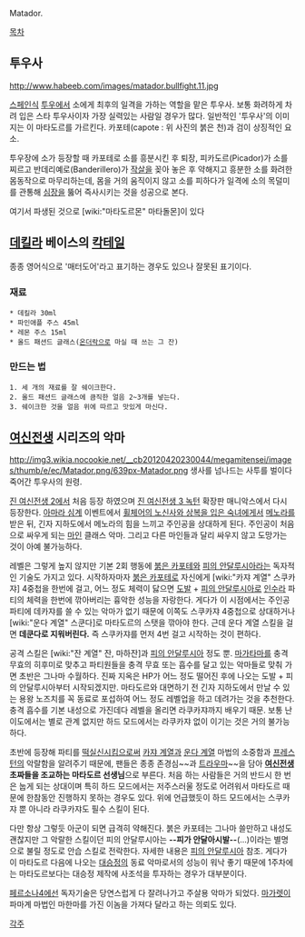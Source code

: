 Matador.

[[목차]]

== 투우사 ==

http://www.habeeb.com/images/matador.bullfight.11.jpg

[[스페인]]식 [[투우]]에서 소에게 최후의 일격을 가하는 역할을 맡은 투우사. 보통 화려하게 차려 입은 스타 투우사이자 가장 실력있는 사람일 경우가 많다.
일반적인 '투우사'의 이미지는 이 마타도르를 가르킨다. 카포테(capote : 위 사진의 붉은 천)과 검이 상징적인 요소.

투우장에 소가 등장할 때 카포테로 소를 흥분시킨 후 퇴장, 피카도르(Picador)가 소를 찌르고 반데리예로(Banderillero)가 [[작살]]을 꽂아 놓은 후 약해지고 흥분한 소를 화려한 몸동작으로 마무리하는데, 몸을 거의 움직이지 않고 소를 피하다가 일격에 소의 목덜미를 관통해 [[심장]]을 뚫어 즉사시키는 것을 성공으로 본다.

여기서 파생된 것으로 [wiki:"마타도르몬" 마타돌몬]이 있다

== [[데킬라]] 베이스의 [[칵테일]] ==

종종 영어식으로 '매터도어'라고 표기하는 경우도 있으나 잘못된 표기이다.

=== 재료 ===
 * 데킬라 30ml
 * 파인애플 주스 45ml
 * 레몬 주스 15ml
 * 올드 패션드 글래스([[온더락]]으로 마실 때 쓰는 그 잔)
=== 만드는 법 ===
 1. 세 개의 재료를 잘 쉐이크한다.
 2. 올드 패션드 글래스에 큼직한 얼음 2~3개를 넣는다.
 3. 쉐이크한 것을 얼음 위에 따르고 맛있게 마신다.


== [[여신전생]] 시리즈의 악마 ==
http://img3.wikia.nocookie.net/__cb20120420230044/megamitensei/images/thumb/e/ec/Matador.png/639px-Matador.png
생사를 넘나드는 사투를 벌이다 죽어간 투우사의 원령.

[[진 여신전생 2]]에서 처음 등장 하였으며 [[진 여신전생 3 녹턴]] 확장판 매니악스에서 다시 등장한다. [[아마라 심계]] 이벤트에서 [[휠체어의 노신사와 상복을 입은 숙녀]]에게서 [[메노라]]를 받은 뒤, 긴자 지하도에서 메노라의 힘을 느끼고 주인공을 상대하게 된다. 주인공이 처음으로 싸우게 되는 [[마인]] 클래스 악마. 그리고 다른 마인들과 달리 싸우지 않고 도망가는 것이 아예 불가능하다. 

레벨은 그렇게 높지 않지만 기본 2회 행동에 [[붉은 카포테]]와 [[피의 안달루시아]]라는 독자적인 기술도 가지고 있다. 시작하자마자 [[붉은 카포테]]로 자신에게 [wiki:"카쟈 계열" 스쿠카쟈] 4중첩을 한번에 걸고, 어느 정도 체력이 닳으면 [[도발]] + [[피의 안달루시아]]로 [[인수라]] 파티의 체력을 한번에 깎아버리는 흉악한 성능을 자랑한다. 게다가 이 시점에서는 주인공 파티에 데카쟈를 쓸 수 있는 악마가 없기 때문에 이쪽도 스쿠카쟈 4중첩으로 상대하거나 [wiki:"운다 계열" 스쿤다]로 마타도르의 스탯을 깎아야 한다. 근데 운다 계열 스킬을 걸면 '''데쿤다로 지워버린다.''' 즉 스쿠카쟈를 먼저 4번 걸고 시작하는 것이 편하다. 

공격 스킬은 [wiki:"잔 계열" 잔, 마하잔]과 [[피의 안달루시아]] 정도 뿐. [[마가타마]]를 충격 무효의 히후미로 맞추고 파티원들을 충격 무효 또는 흡수를 달고 있는 악마들로 맞춰 가면 초반은 그나마 수월하다. 진짜 지옥은 HP가 어느 정도 떨어진 후에 나오는 도발 + 피의 안달루시아부터 시작되겠지만. 마타도르와 대면하기 전 긴자 지하도에서 만날 수 있는 용왕 노즈치를 꼭 동료로 포섭하여 어느 정도 레벨업을 하고 데려가는 것을 추천한다. 충격 흡수를 기본 내성으로 가진데다 레벨을 올리면 라쿠카쟈까지 배우기 때문. 보통 난이도에서는 별로 관계 없지만 하드 모드에서는 라쿠카쟈 없이 이기는 것은 거의 불가능하다.  

초반에 등장해 파티를 [[떡실신]]시킴으로써 [[카쟈 계열]]과 [[운다 계열]] 마법의 소중함과 [[프레스 턴]]의 악랄함을 알려주기 때문에, 팬들은 종종 존경심~~과 [[트라우마]]~~을 담아 '''[[여신전생]] 초짜들을 조교하는 마타도르 선생님'''으로 부른다. 처음 하는 사람들은 거의 반드시 한 번은 눕게 되는 상대이며 특히 하드 모드에서는 저주스러울 정도로 어려워서 마타도르 때문에 한참동안 진행하지 못하는 경우도 있다. 위에 언급했듯이 하드 모드에서는 스쿠카쟈 뿐 아니라 라쿠카쟈도 필수 스킬이 된다. 

다만 항상 그렇듯 아군이 되면 급격히 약해진다. 붉은 카포테는 그나마 쓸만하고 내성도 괜찮지만 그 악랄한 스킬이던 피의 안달루시아는 '''--피가 안달아시발--'''(...)이라는 별명으로 불릴 정도로 안습 스킬로 전락한다. 자세한 내용은 [[피의 안달루시아]] 참조. 게다가 이 마타도르 다음에 나오는 [[대승정]]의 동료 악마로서의 성능이 워낙 좋기 때문에 1주차에는 마타도르보다는 대승정 제작에 사조석을 투자하는 경우가 대부분이다. 

[[페르소나4]]에선 독자기술은 당연스럽게 다 잘려나가고 주살용 악마가 되었다. [[마가렛]]이 파마계 마법인 마한마를 가진 이놈을 가져다 달라고 하는 의뢰도 있다.


[[각주]]
